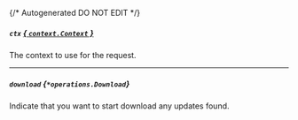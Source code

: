 {/* Autogenerated DO NOT EDIT  */}

##### `ctx` [*{ `context.Context` }*](https://pkg.go.dev/context#Context)
The context to use for the request.

---
##### `download` *{`*operations.Download`}*
Indicate that you want to start download any updates found.
<Collapsible openLabel={Labels.showProperties} closeLabel={Labels.hideProperties}>
    <Download/>
</Collapsible>


